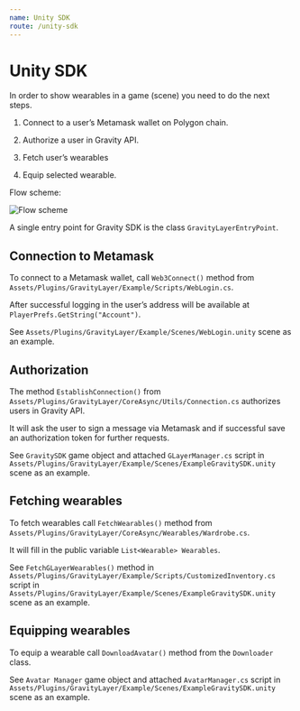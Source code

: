 ```yaml
---
name: Unity SDK
route: /unity-sdk
---
```


# Unity SDK

In order to show wearables in a game (scene) you need to do the next steps.

1. Connect to a user’s Metamask wallet on Polygon chain.

2. Authorize a user in Gravity API.

3. Fetch user’s wearables

4. Equip selected wearable.

Flow scheme:

<img src="UnityGravitySDKScheme.png" alt="Flow scheme" />

A single entry point for Gravity SDK is the class `GravityLayerEntryPoint`.

## Connection to Metamask

To connect to a Metamask wallet, call `Web3Connect()` method from `Assets/Plugins/GravityLayer/Example/Scripts/WebLogin.cs`.

After successful logging in the user’s address will be available at `PlayerPrefs.GetString("Account")`.

See `Assets/Plugins/GravityLayer/Example/Scenes/WebLogin.unity` scene as an example.

## Authorization

The method `EstablishConnection()` from `Assets/Plugins/GravityLayer/CoreAsync/Utils/Connection.cs` authorizes users in Gravity API. 

It will ask the user to sign a message via Metamask and if successful save an authorization token for further requests.

See `GravitySDK` game object and attached `GLayerManager.cs` script in `Assets/Plugins/GravityLayer/Example/Scenes/ExampleGravitySDK.unity` scene as an example.

## Fetching wearables

To fetch wearables call `FetchWearables()` method from `Assets/Plugins/GravityLayer/CoreAsync/Wearables/Wardrobe.cs`. 

It will fill in the public variable `List<Wearable> Wearables`.

See `FetchGLayerWearables()` method in `Assets/Plugins/GravityLayer/Example/Scripts/CustomizedInventory.cs` script in `Assets/Plugins/GravityLayer/Example/Scenes/ExampleGravitySDK.unity` scene as an example.

## Equipping wearables

To equip a wearable call `DownloadAvatar()` method from the `Downloader` class.

See `Avatar Manager` game object and attached `AvatarManager.cs` script in `Assets/Plugins/GravityLayer/Example/Scenes/ExampleGravitySDK.unity` scene as an example.